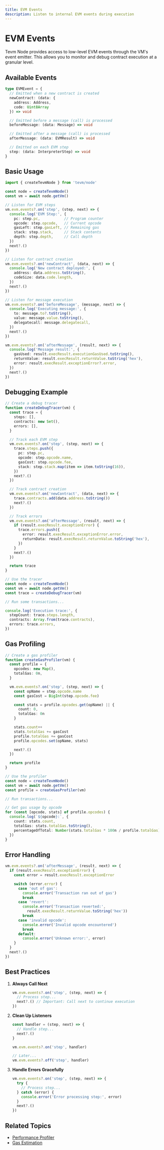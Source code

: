 ```yaml
---
title: EVM Events
description: Listen to internal EVM events during execution
---
```


# EVM Events

Tevm Node provides access to low-level EVM events through the VM's event emitter. This allows you to monitor and debug contract execution at a granular level.

## Available Events

```ts
type EVMEvent = {
  // Emitted when a new contract is created
  newContract: (data: {
    address: Address,
    code: Uint8Array
  }) => void

  // Emitted before a message (call) is processed
  beforeMessage: (data: Message) => void

  // Emitted after a message (call) is processed
  afterMessage: (data: EVMResult) => void

  // Emitted on each EVM step
  step: (data: InterpreterStep) => void
}
```

## Basic Usage

```ts
import { createTevmNode } from 'tevm/node'

const node = createTevmNode()
const vm = await node.getVm()

// Listen for EVM steps
vm.evm.events?.on('step', (step, next) => {
  console.log('EVM Step:', {
    pc: step.pc,           // Program counter
    opcode: step.opcode,   // Current opcode
    gasLeft: step.gasLeft, // Remaining gas
    stack: step.stack,     // Stack contents
    depth: step.depth,     // Call depth
  })
  next?.()
})

// Listen for contract creation
vm.evm.events?.on('newContract', (data, next) => {
  console.log('New contract deployed:', {
    address: data.address.toString(),
    codeSize: data.code.length,
  })
  next?.()
})

// Listen for message execution
vm.evm.events?.on('beforeMessage', (message, next) => {
  console.log('Executing message:', {
    to: message.to?.toString(),
    value: message.value.toString(),
    delegatecall: message.delegatecall,
  })
  next?.()
})

vm.evm.events?.on('afterMessage', (result, next) => {
  console.log('Message result:', {
    gasUsed: result.execResult.executionGasUsed.toString(),
    returnValue: result.execResult.returnValue.toString('hex'),
    error: result.execResult.exceptionError?.error,
  })
  next?.()
})
```

## Debugging Example

```ts
// Create a debug tracer
function createDebugTracer(vm) {
  const trace = {
    steps: [],
    contracts: new Set(),
    errors: [],
  }

  // Track each EVM step
  vm.evm.events?.on('step', (step, next) => {
    trace.steps.push({
      pc: step.pc,
      opcode: step.opcode.name,
      gasCost: step.opcode.fee,
      stack: step.stack.map(item => item.toString(16)),
    })
    next?.()
  })

  // Track contract creation
  vm.evm.events?.on('newContract', (data, next) => {
    trace.contracts.add(data.address.toString())
    next?.()
  })

  // Track errors
  vm.evm.events?.on('afterMessage', (result, next) => {
    if (result.execResult.exceptionError) {
      trace.errors.push({
        error: result.execResult.exceptionError.error,
        returnData: result.execResult.returnValue.toString('hex'),
      })
    }
    next?.()
  })

  return trace
}

// Use the tracer
const node = createTevmNode()
const vm = await node.getVm()
const trace = createDebugTracer(vm)

// Run some transactions...

console.log('Execution trace:', {
  stepCount: trace.steps.length,
  contracts: Array.from(trace.contracts),
  errors: trace.errors,
})
```

## Gas Profiling

```ts
// Create a gas profiler
function createGasProfiler(vm) {
  const profile = {
    opcodes: new Map(),
    totalGas: 0n,
  }

  vm.evm.events?.on('step', (step, next) => {
    const opName = step.opcode.name
    const gasCost = BigInt(step.opcode.fee)

    const stats = profile.opcodes.get(opName) || {
      count: 0,
      totalGas: 0n
    }

    stats.count++
    stats.totalGas += gasCost
    profile.totalGas += gasCost
    profile.opcodes.set(opName, stats)

    next?.()
  })

  return profile
}

// Use the profiler
const node = createTevmNode()
const vm = await node.getVm()
const profile = createGasProfiler(vm)

// Run transactions...

// Get gas usage by opcode
for (const [opcode, stats] of profile.opcodes) {
  console.log(`${opcode}:`, {
    count: stats.count,
    totalGas: stats.totalGas.toString(),
    percentageOfTotal: Number(stats.totalGas * 100n / profile.totalGas),
  })
}
```

## Error Handling

```ts
vm.evm.events?.on('afterMessage', (result, next) => {
  if (result.execResult.exceptionError) {
    const error = result.execResult.exceptionError

    switch (error.error) {
      case 'out of gas':
        console.error('Transaction ran out of gas')
        break
      case 'revert':
        console.error('Transaction reverted:',
          result.execResult.returnValue.toString('hex'))
        break
      case 'invalid opcode':
        console.error('Invalid opcode encountered')
        break
      default:
        console.error('Unknown error:', error)
    }
  }
  next?.()
})
```

## Best Practices

1. **Always Call Next**
   ```ts
   vm.evm.events?.on('step', (step, next) => {
     // Process step...
     next?.() // Important: Call next to continue execution
   })
   ```

2. **Clean Up Listeners**
   ```ts
   const handler = (step, next) => {
     // Handle step...
     next?.()
   }

   vm.evm.events?.on('step', handler)

   // Later...
   vm.evm.events?.off('step', handler)
   ```

3. **Handle Errors Gracefully**
   ```ts
   vm.evm.events?.on('step', (step, next) => {
     try {
       // Process step...
     } catch (error) {
       console.error('Error processing step:', error)
     }
     next?.()
   })
   ```

## Related Topics
- [Performance Profiler](../advanced/performance-profiler)
- [Gas Estimation](../api/methods)